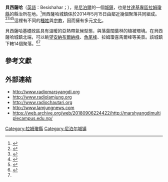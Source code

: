 {{Infobox settlement
<!--See the table at Infobox settlement for all fields and descriptions of usage-->
<!-- Basic info  -->
|name                   = Besishahar Municipality
|other_name             = 
|native_name            = बेसीशहर नगरपालिका {{ne icon}}
|nickname               = 
|settlement_type        = [[Municipality|Municipality]]/[[City|City]]

<!-- images and maps  -->
|image_skyline          = File:Besi Sahar.JPG
|image_caption          = Main street of Besishahar Municipality in the morning.
|image_flag             =
|image_seal             =
|image_map              =
|mapsize                =
|map_caption            =
|pushpin_map            = Nepal
|pushpin_label_position = bottom
|pushpin_mapsize        = 300
|pushpin_map_caption    = Location in Nepal
<!-- Location -->
|subdivision_type       = Country
|subdivision_name       = {{flag|Nepal}}
|subdivision_type1      = [[Zones_of_Nepal|Zone]]
|subdivision_name1      = [[Gandaki_Zone|Gandaki Zone]]
|subdivision_type2      = [[Districts_of_Nepal|District]]
|subdivision_name2      = [[Lamjung_District|Lamjung District]]
<!-- Politics -->
|government_footnotes   =
|government_type        = Besishahar Municipality
|leader_title           =
|leader_name            =
|leader_title1          = <!-- for places with, say, both a mayor and a city manager -->
|leader_name1           =
|established_title      = Established
|established_date       = 15 May 2014
<!-- Area    -->
|unit_pref                =  <!--Enter: Imperial, if Imperial (metric) is desired-->
|area_footnotes           =
|area_total_km2           = 44.7
|area_total_sq_mi         =
<!-- Population   -->
|population_as_of               = 2011
|population_footnotes           =
|population_note                =
|population_total               = 26,640
|population_density_km2         = auto
<!-- General information  -->
|timezone               = [[Nepal_Time|Nepal Time]]
|utc_offset             = +5:45
|timezone_DST           =
|utc_offset_DST         =
|latd= 28|latm = 13|lats = 52|latNS = N
|longd= 84|longm = 22|longs = 39|longEW = E
|coordinates_display = title
|coordinates_type = region:NP_type:city
|elevation_footnotes    = <!--for references: use <ref> </ref> tags-->
|elevation_m            = 760
<!-- Area/postal codes & others -->
|postal_code_type       = [[Postal_Code|Postal Code]]
|postal_code            = 33600, 33608(Phaliyasanghu, [[Udipur|Udipur]])
|area_code              = 066
|blank_name             =
|blank_info             =
|website                =
|footnotes              = 
}}
'''貝西薩哈'''（[[英語|英語]]：Besishahar；{{lang-ne|बेसीशहर नगरपालिका}}），是[[尼泊爾|尼泊爾]]的一個[[基層政權|城鎮]]，也是[[甘達基專區|甘達基專區]][[拉姆瓊縣|拉姆瓊縣]]的縣治所在地。<ref>{{cite web|url=http://www.ddclamjung.gov.np|title=Lamjung District|publisher=District Development Committee Lamjung|accessdate=2014-09-15|archive-date=2020-08-11|archive-url=https://web.archive.org/web/20200811082802/http://ddclamjung.gov.np/|dead-url=no}}</ref>貝西薩哈城鎮係於2014年5月15日由鄰近幾個聚落共同組成。<ref name="#1">{{cite web|url=http://www.ddclamjung.gov.np/index.php?option=com_content&view=article&id=259&Itemid=240|title=Population & Ward Division Of Besishahar Municipality|publisher=District Development Committee Lamjung|accessdate=2014-09-15|archive-date=2018-07-07|archive-url=https://web.archive.org/web/20180707042516/http://www.ddclamjung.gov.np/index.php?option=com_content&view=article&id=259&Itemid=240|dead-url=no}}</ref><ref>{{cite web|url=http://www.myrepublica.com/portal/index.php?action=news_details&news_id=74336|title=72 new municipalities announced|publisher=My Republica.com|accessdate=2014-05-15|archive-date=2014-05-16|archive-url=https://web.archive.org/web/20140516004454/http://www.myrepublica.com/portal/index.php?action=news_details&news_id=74336|dead-url=no}}</ref><ref>{{cite web|url=http://www.ekantipur.com/the-kathmandu-post/2014/05/08/news/govt-announces-72-new-municipalities/262559.html|title=Government announces 72 new municipalities|publisher=The Kathmandu Post|accessdate=2014-05-15|archive-url=https://web.archive.org/web/20141006084717/http://www.ekantipur.com/the-kathmandu-post/2014/05/08/news/govt-announces-72-new-municipalities/262559.html|archive-date=2014-10-06|dead-url=yes}}</ref><ref>{{cite web|url=http://www.ddclamjung.gov.np/index.php?option=com_content&view=article&id=80&Itemid=71|title=Map Of Besishahar Municipality & Lamjung District|publisher=District Development Committee Lamjung|accessdate=2014-12-15|archive-date=2015-07-02|archive-url=https://web.archive.org/web/20150702203139/http://www.ddclamjung.gov.np/index.php?option=com_content&view=article&id=80&Itemid=71|dead-url=no}}</ref>這裡有不同的[[種姓|種姓]]與[[宗教|宗教]]，因而擁有多元[[文化|文化]]。

貝西薩哈基礎政區具有溫暖的亞熱帶氣候型態，與落葉闊葉林的植被環境。在貝西薩哈城鎮北端，可以眺望[[安納布爾納峰|安納布爾納峰]]、[[魚尾峰|魚尾峰]]、拉姆瓊喜馬爾峰等美景。該城鎮下轄14個聚落。<ref>{{cite web|url=http://myrepublica.com/portal/index.php?action=news_details&news_id=79671|title=New Municipalities Come In To Effect (With Names Of Included VDCs And New Ward Areas)|publisher=Republica|accessdate=2014-06-15|deadurl=yes|archiveurl=https://web.archive.org/web/20140806004150/http://myrepublica.com/portal/index.php?action=news_details&news_id=79671|archivedate=2014-08-06}}</ref><ref name="#1"/>

==參考文獻==
{{Reflist}}

{{Lamjung District}}

==外部連結==
*http://www.radiomarsyangdi.org {{Wayback|url=http://www.radiomarsyangdi.org/ |date=20201205154238 }}
*http://www.radiolamjung.org {{Wayback|url=http://www.radiolamjung.org/ |date=20200406083828 }}
*http://www.radiochautari.org {{Wayback|url=http://www.radiochautari.org/ |date=20200331130749 }}
*http://www.lamjungnews.com {{Wayback|url=http://www.lamjungnews.com/ |date=20140517143210 }}
*https://web.archive.org/web/20180906224422/http://marshyangdimultiplecampus.edu.np/

[[Category:拉姆瓊縣|Category:拉姆瓊縣]]
[[Category:尼泊尔城镇|Category:尼泊尔城镇]]